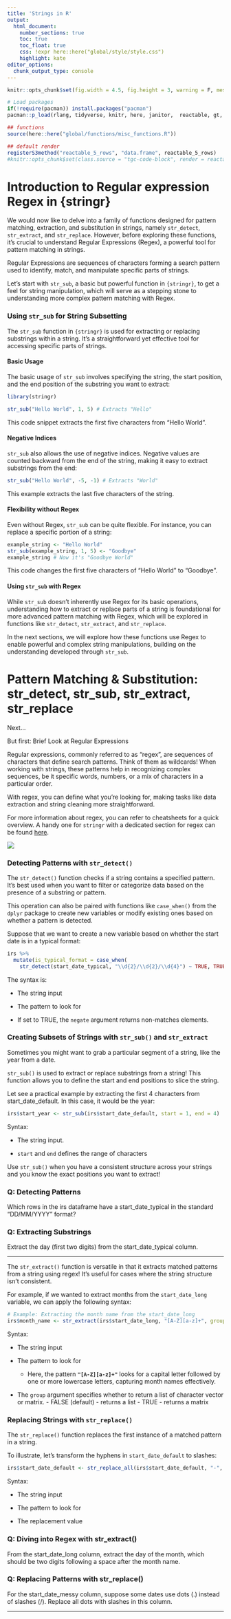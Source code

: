 ```yaml
---
title: 'Strings in R'
output:
  html_document:
    number_sections: true
    toc: true
    toc_float: true
    css: !expr here::here("global/style/style.css")
    highlight: kate
editor_options: 
  chunk_output_type: console
---
```


```r
knitr::opts_chunk$set(fig.width = 4.5, fig.height = 3, warning = F, message = F)

# Load packages 
if(!require(pacman)) install.packages("pacman")
pacman::p_load(rlang, tidyverse, knitr, here, janitor,  reactable, gt, flextable, gtsummary, lubridate, medicaldata)

## functions
source(here::here("global/functions/misc_functions.R"))

## default render
registerS3method("reactable_5_rows", "data.frame", reactable_5_rows)
#knitr::opts_chunk$set(class.source = "tgc-code-block", render = reactable_5_rows)

```

# Introduction to Regular expression Regex in {stringr}

We would now like to delve into a family of functions designed for pattern matching, extraction, and substitution in strings, namely `str_detect`, `str_extract`, and `str_replace`. However, before exploring these functions, it's crucial to understand Regular Expressions (Regex), a powerful tool for pattern matching in strings.

Regular Expressions are sequences of characters forming a search pattern used to identify, match, and manipulate specific parts of strings. 

Let's start with `str_sub`, a basic but powerful function in `{stringr}`, to get a feel for string manipulation, which will serve as a stepping stone to understanding more complex pattern matching with Regex.

### Using `str_sub` for String Subsetting

The `str_sub` function in `{stringr}` is used for extracting or replacing substrings within a string. It's a straightforward yet effective tool for accessing specific parts of strings.

#### Basic Usage

The basic usage of `str_sub` involves specifying the string, the start position, and the end position of the substring you want to extract:

```r
library(stringr)

str_sub("Hello World", 1, 5) # Extracts "Hello"
```

This code snippet extracts the first five characters from "Hello World".

#### Negative Indices

`str_sub` also allows the use of negative indices. Negative values are counted backward from the end of the string, making it easy to extract substrings from the end:

```r
str_sub("Hello World", -5, -1) # Extracts "World"
```

This example extracts the last five characters of the string.

#### Flexibility without Regex

Even without Regex, `str_sub` can be quite flexible. For instance, you can replace a specific portion of a string:

```r
example_string <- "Hello World"
str_sub(example_string, 1, 5) <- "Goodbye"
example_string # Now it's "Goodbye World"
```

This code changes the first five characters of "Hello World" to "Goodbye".

#### Using `str_sub` with Regex

While `str_sub` doesn't inherently use Regex for its basic operations, understanding how to extract or replace parts of a string is foundational for more advanced pattern matching with Regex, which will be explored in functions like `str_detect`, `str_extract`, and `str_replace`.

In the next sections, we will explore how these functions use Regex to enable powerful and complex string manipulations, building on the understanding developed through `str_sub`.






# Pattern Matching & Substitution: str_detect, str_sub, str_extract, str_replace

Next...

But first: Brief Look at Regular Expressions

Regular expressions, commonly referred to as "regex", are sequences of characters that define search patterns. Think of them as wildcards! When working with strings, these patterns help in recognizing complex sequences, be it specific words, numbers, or a mix of characters in a particular order.

With regex, you can define what you're looking for, making tasks like data extraction and string cleaning more straightforward.

For more information about regex, you can refer to cheatsheets for a quick overview. A handy one for `stringr` with a dedicated section for regex can be found [here](https://github.com/rstudio/cheatsheets/blob/main/strings.pdf).

![](images/regex.jpg)

### Detecting Patterns with `str_detect()`

The `str_detect()` function checks if a string contains a specified pattern. It's best used when you want to filter or categorize data based on the presence of a substring or pattern.

This operation can also be paired with functions like `case_when()` from the `dplyr` package to create new variables or modify existing ones based on whether a pattern is detected.

Suppose that we want to create a new variable based on whether the start date is in a typical format:

```r
irs %>%
  mutate(is_typical_format = case_when(
    str_detect(start_date_typical, "\\d{2}/\\d{2}/\\d{4}") ~ TRUE, TRUE ~ FALSE))
```

The syntax is:

-   The string input

-   The pattern to look for

-   If set to TRUE, the `negate` argument returns non-matches elements.

### Creating Subsets of Strings with `str_sub()` and `str_extract`

Sometimes you might want to grab a particular segment of a string, like the year from a date.

`str_sub()` is used to extract or replace substrings from a string! This function allows you to define the start and end positions to slice the string.

Let see a practical example by extracting the first 4 characters from start_date_default. In this case, it would be the year:

```r
irs$start_year <- str_sub(irs$start_date_default, start = 1, end = 4)
```

Syntax:

-   The string input.

-   `start` and `end` defines the range of characters

::: side-note
Use `str_sub()` when you have a consistent structure across your strings and you know the exact positions you want to extract!
:::

::: r-practice
### Q: Detecting Patterns {.unlisted .unnumbered}

Which rows in the irs dataframe have a start_date_typical in the standard "DD/MM/YYYY" format?

### Q: Extracting Substrings {.unlisted .unnumbered}

Extract the day (first two digits) from the start_date_typical column.
:::

------------------------------------------------------------------------

The `str_extract()` function is versatile in that it extracts matched patterns from a string using regex! It's useful for cases where the string structure isn't consistent.

For example, if we wanted to extract months from the `start_date_long` variable, we can apply the following syntax:

```r
# Example: Extracting the month name from the start_date_long
irs$month_name <- str_extract(irs$start_date_long, "[A-Z][a-z]+", group = F)
```

Syntax:

-   The string input

-   The pattern to look for

    -   Here, the pattern **`"[A-Z][a-z]+"`** looks for a capital letter followed by one or more lowercase letters, capturing month names effectively.

-   The `group` argument specifies whether to return a list of character vector or matrix. - FALSE (default) - returns a list - TRUE - returns a matrix

### Replacing Strings with `str_replace()`

The `str_replace()` function replaces the first instance of a matched pattern in a string.

To illustrate, let's transform the hyphens in `start_date_default` to slashes:

```r
irs$start_date_default <- str_replace_all(irs$start_date_default, "-", "/")
```

Syntax:

-   The string input

-   The pattern to look for

-   The replacement value

::: r-practice
### Q: Diving into Regex with str_extract() {.unlisted .unnumbered}

From the start_date_long column, extract the day of the month, which should be two digits following a space after the month name.

### Q: Replacing Patterns with str_replace() {.unlisted .unnumbered}

For the start_date_messy column, suppose some dates use dots (.) instead of slashes (/). Replace all dots with slashes in this column.
:::

------------------------------------------------------------------------
